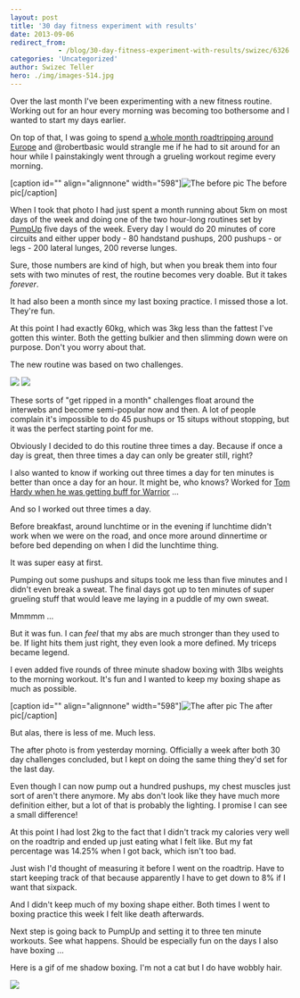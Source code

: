 ```yaml
---
layout: post
title: '30 day fitness experiment with results'
date: 2013-09-06
redirect_from: 
            - /blog/30-day-fitness-experiment-with-results/swizec/6326
categories: 'Uncategorized'
author: Swizec Teller
hero: ./img/images-514.jpg
---
```

Over the last month I've been experimenting with a new fitness routine. Working out for an hour every morning was becoming too bothersome and I wanted to start my days earlier.



On top of that, I was going to spend [a whole month roadtripping around Europe](http://swizec.com/blog/a-month-on-the-road/swizec/6317) and @robertbasic would strangle me if he had to sit around for an hour while I painstakingly went through a grueling workout regime every morning.



\[caption id="" align="alignnone" width="598"]![The before pic](./img/images-514.jpg "The before pic") The before pic\[/caption]





When I took that photo I had just spent a month running about 5km on most days of the week and doing one of the two hour-long routines set by [PumpUp](http://pumpup.co/) five days of the week. Every day I would do 20 minutes of core circuits and either upper body - 80 handstand pushups, 200 pushups - or legs - 200 lateral lunges, 200 reverse lunges.



Sure, those numbers are kind of high, but when you break them into four sets with two minutes of rest, the routine becomes very doable. But it takes _forever_.



It had also been a month since my last boxing practice. I missed those a lot. They're fun.



At this point I had exactly 60kg, which was 3kg less than the fattest I've gotten this winter. Both the getting bulkier and then slimming down were on purpose. Don't you worry about that.



The new routine was based on two challenges.



![](./img/images-515.jpg) ![](./img/images-517.jpg)



These sorts of "get ripped in a month" challenges float around the interwebs and become semi-popular now and then. A lot of people complain it's impossible to do 45 pushups or 15 situps without stopping, but it was the perfect starting point for me.



Obviously I decided to do this routine three times a day. Because if once a day is great, then three times a day can only be greater still, right?



I also wanted to know if working out three times a day for ten minutes is better than once a day for an hour. It might be, who knows? Worked for [Tom Hardy when he was getting buff for Warrior](http://www.cagepotato.com/check-out-tom-hardys-warrior-workout/) ...



And so I worked out three times a day.



Before breakfast, around lunchtime or in the evening if lunchtime didn't work when we were on the road, and once more around dinnertime or before bed depending on when I did the lunchtime thing.



It was super easy at first.



Pumping out some pushups and situps took me less than five minutes and I didn't even break a sweat. The final days got up to ten minutes of super grueling stuff that would leave me laying in a puddle of my own sweat.



Mmmmm ...



But it was fun. I can _feel_ that my abs are much stronger than they used to be. If light hits them just right, they even look a more defined. My triceps became legend.



I even added five rounds of three minute shadow boxing with 3lbs weights to the morning workout. It's fun and I wanted to keep my boxing shape as much as possible.



\[caption id="" align="alignnone" width="598"]![The after pic](./img/images-518.jpg "The after pic") The after pic\[/caption]



But alas, there is less of me. Much less.



The after photo is from yesterday morning. Officially a week after both 30 day challenges concluded, but I kept on doing the same thing they'd set for the last day.



Even though I can now pump out a hundred pushups, my chest muscles just sort of aren't there anymore. My abs don't look like they have much more definition either, but a lot of that is probably the lighting. I promise I can see a small difference!



At this point I had lost 2kg to the fact that I didn't track my calories very well on the roadtrip and ended up just eating what I felt like. But my fat percentage was 14.25% when I got back, which isn't too bad.



Just wish I'd thought of measuring it before I went on the roadtrip. Have to start keeping track of that because apparently I have to get down to 8% if I want that sixpack.



And I didn't keep much of my boxing shape either. Both times I went to boxing practice this week I felt like death afterwards.



Next step is going back to PumpUp and setting it to three ten minute workouts. See what happens. Should be especially fun on the days I also have boxing ...



Here is a gif of me shadow boxing. I'm not a cat but I do have wobbly hair.



![](./img/images-519.gif)